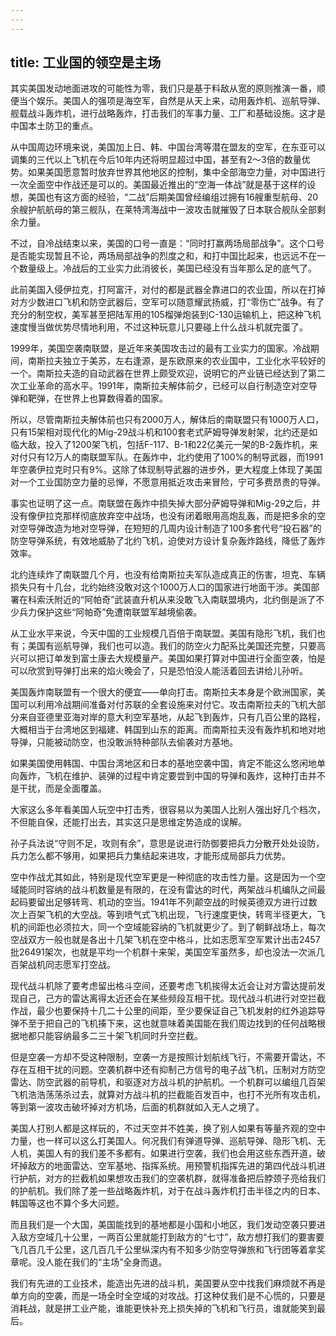 ```yaml
---
---
---
```

title: 工业国的领空是主场
---

其实美国发动地面进攻的可能性为零，我们只是基于料敌从宽的原则推演一番，顺便当个娱乐。美国人的强项是海空军，自然是从天上来，动用轰炸机、巡航导弹、舰载战斗轰炸机，进行战略轰炸，打击我们的军事力量、工厂和基础设施。这才是中国本土防卫的重点。

从中国周边环境来说，美国加上日、韩、中国台湾等潜在盟友的空军，在东亚可以调集的三代以上飞机在今后10年内还将明显超过中国，甚至有2～3倍的数量优势。如果美国愿意暂时放弃世界其他地区的控制，集中全部海空力量，对中国进行一次全面空中作战还是可以的。美国最近推出的“空海一体战”就是基于这样的设想，美国也有这方面的经验，“二战”后期美国曾经编组过拥有16艘重型航母、20余艘护航航母的第三舰队，在莱特湾海战中一波攻击就摧毁了日本联合舰队全部剩余力量。

不过，自冷战结束以来，美国的口号一直是：“同时打赢两场局部战争”。这个口号是否能实现暂且不论，两场局部战争的烈度之和，和打中国比起来，也远远不在一个数量级上。冷战后的工业实力此消彼长，美国已经没有当年那么足的底气了。

此前美国入侵伊拉克，打阿富汗，对付的都是武器全靠进口的农业国，所以在打掉对方少数进口飞机和防空武器后，空军可以随意耀武扬威，打“零伤亡”战争。有了充分的制空权，美军甚至把陆军用的105榴弹炮装到C-130运输机上，把这种飞机速度慢当做优势尽情地利用，不过这种玩意儿只要碰上什么战斗机就完蛋了。

1999年，美国空袭南联盟，是近年来美国攻击过的最有工业实力的国家。冷战期间，南斯拉夫独立于美苏，左右逢源，是东欧原来的农业国中，工业化水平较好的一个。南斯拉夫造的自动武器在世界上颇受欢迎，说明它的产业链已经达到了第二次工业革命的高水平。1991年，南斯拉夫解体前夕，已经可以自行制造空对空导弹和靶弹，在世界上也算数得着的国家。

所以，尽管南斯拉夫解体前也只有2000万人，解体后的南联盟只有1000万人口，只有15架相对现代化的Mig-29战斗机和100套老式萨姆导弹发射架，北约还是如临大敌，投入了1200架飞机，包括F-117、B-1和22亿美元一架的B-2轰炸机，来对付只有12万人的南联盟军队。在轰炸中，北约使用了100%的制导武器，而1991年空袭伊拉克时只有9%。这除了体现制导武器的进步外，更大程度上体现了美国对一个工业国防空力量的忌惮，不愿意用抵近攻击来冒险，宁可多费昂贵的导弹。

事实也证明了这一点。南联盟在轰炸中损失掉大部分萨姆导弹和Mig-29之后，并没有像伊拉克那样彻底放弃空中战场，也没有闭着眼用高炮乱轰，而是把多余的空对空导弹改造为地对空导弹，在短短的几周内设计制造了100多套代号“投石器”的防空导弹系统，有效地威胁了北约飞机，迫使对方设计复杂轰炸路线，降低了轰炸效率。

北约连续炸了南联盟几个月，也没有给南斯拉夫军队造成真正的伤害，坦克、车辆损失只有十几台，北约始终没敢对这个1000万人口的国家进行地面干涉。美国部署在科索沃附近的“阿帕奇”武装直升机从来没敢飞入南联盟境内，北约倒是派了不少兵力保护这些“阿帕奇”免遭南联盟军越境偷袭。

从工业水平来说，今天中国的工业规模几百倍于南联盟。美国有隐形飞机，我们也有；美国有巡航导弹，我们也可以造。我们的防空火力配系比美国还完整，只要高兴可以把订单发到富士康去大规模量产。美国如果打算对中国进行全面空袭，怕是可以欣赏到导弹打出来的焰火晚会了，只是恐怕没人能活着回去讲给儿孙听。

美国轰炸南联盟有一个很大的便宜——单向打击。南斯拉夫本身是个欧洲国家，美国可以利用冷战期间准备对付苏联的全套设施来对付它。攻击南斯拉夫的飞机大部分来自亚德里亚海对岸的意大利空军基地，从起飞到轰炸，只有几百公里的路程，大概相当于台湾地区到福建、韩国到山东的距离。而南斯拉夫没有轰炸机和地对地导弹，只能被动防空，也没敢派特种部队去偷袭对方基地。

如果美国使用韩国、中国台湾地区和日本的基地空袭中国，肯定不能这么悠闲地单向轰炸，飞机在维护、装弹的过程中肯定要尝到中国的导弹和轰炸，这种打击并不是干扰，而是全面覆盖。

大家这么多年看美国人玩空中打击秀，很容易以为美国人比别人强出好几个档次，不但能自保，还能打出去，其实这只是思维定势造成的误解。

孙子兵法说“守则不足，攻则有余”，意思是说进行防御要把兵力分散开处处设防，兵力怎么都不够用，如果把兵力集结起来进攻，才能形成局部兵力优势。

空中作战尤其如此，特别是现代空军更是一种彻底的攻击性力量。这是因为一个空域能同时容纳的战斗机数量是有限的，在没有雷达的时代，两架战斗机编队之间最起码要留出足够转弯、机动的空当。1941年不列颠空战的时候英德双方进行过数次上百架飞机的大空战。等到喷气式飞机出现，飞行速度更快，转弯半径更大，飞机的间距也必须拉大，同一个空域能容纳的飞机就更少了。到了朝鲜战场上，每次空战双方一般也就是各出十几架飞机在空中格斗，比如志愿军空军累计出击2457批26491架次，也就是平均一个机群十来架，美国空军虽然多，却也没法一次派几百架战机同志愿军打空战。

现代战斗机除了要考虑留出格斗空间，还要考虑飞机挨得太近会让对方雷达提前发现自己，己方的雷达离得太近还会在某些频段互相干扰。现代战斗机进行对空拦截作战，最少也要保持十几二十公里的间距，至少要保证自己飞机发射的红外追踪导弹不至于把自己的飞机揍下来，这也就意味着美国能在我们周边找到的任何战略根据地都只能容纳最多二三十架飞机同时升空拦截。

但是空袭一方却不受这种限制，空袭一方是按照计划航线飞行，不需要开雷达，不存在互相干扰的问题。空袭机群中还有抑制己方信号的电子战飞机，压制对方防空雷达、防空武器的前导机，和驱逐对方战斗机的护航机。一个机群可以编组几百架飞机浩浩荡荡杀过去，就算对方战斗机的拦截能百发百中，也打不光所有攻击机，等到第一波攻击破坏掉对方机场，后面的机群就如入无人之境了。

美国人打别人都是这样玩的，不过天空并不姓美，换了别人如果有等量齐观的空中力量，也一样可以这么打美国人。何况我们有弹道导弹、巡航导弹、隐形飞机、无人机，美国人有的我们差不多都有。如果进行空袭，我们也会用这些东西开道，破坏掉敌方的地面雷达、空军基地、指挥系统。用预警机指挥先进的第四代战斗机进行护航，对方的拦截机如果想攻击我们的空袭机群，就得准备把后脖颈子亮给我们的护航机。我们除了差一些战略轰炸机，对于在战斗轰炸机打击半径之内的日本、韩国等这也不算个多大问题。

而且我们是一个大国，美国能找到的基地都是小国和小地区，我们发动空袭只要进入敌方空域几十公里，一两百公里就能打到敌方的“七寸”，敌方想打我们的要害要飞几百几千公里，这几百几千公里纵深内有不知多少防空导弹旅和飞行团等着拿奖章呢。没人能在我们的“主场”全身而退。

我们有先进的工业技术，能造出先进的战斗机，美国要从空中找我们麻烦就不再是单方向的空袭，而是一场全时全空域的对攻战。打这种仗我们是不心慌的，只要是消耗战，就是拼工业产能，谁能更快补充上损失掉的飞机和飞行员，谁就能笑到最后。